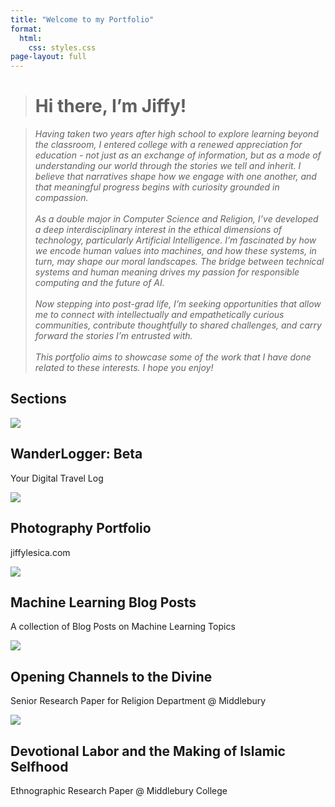 ```yaml
---
title: "Welcome to my Portfolio"
format:
  html:
    css: styles.css
page-layout: full
---
```


> # Hi there, I'm Jiffy!

> *Having taken two years after high school to explore learning beyond the classroom, I entered college with a renewed appreciation for education - not just as an exchange of information, but as a mode of understanding our world through the stories we tell and inherit. I believe that narratives shape how we engage with one another, and that meaningful progress begins with curiosity grounded in compassion.<br><br>As a double major in Computer Science and Religion, I’ve developed a deep interdisciplinary interest in the ethical dimensions of technology, particularly Artificial Intelligence. I’m fascinated by how we encode human values into machines, and how these systems, in turn, may shape our moral landscapes. The bridge between technical systems and human meaning drives my passion for responsible computing and the future of AI.<br><br>Now stepping into post-grad life, I’m seeking opportunities that allow me to connect with intellectually and empathetically curious communities, contribute thoughtfully to shared challenges, and carry forward the stories I’m entrusted with.<br><br>This portfolio aims to showcase some of the work that I have done related to these interests. I hope you enjoy!*

## Sections

<!--Creates responsive grid layout of elements-->
:::{.grid .justify-center}

::: {.g-col-6}
```{=html}
<div class="card" onclick="window.open('https://wander-logger.vercel.app/login', '_blank')" style="cursor: pointer;">
  <img src="/img/section-imgs/WanderLoggerLogo.png">
  <h2>WanderLogger: Beta</h2>
  <p>Your Digital Travel Log</p>
</div>
```
:::

::: {.g-col-6}
```{=html}
<div class="card" onclick="window.open('https://www.jiffylesica.com/', '_blank')" style="cursor: pointer;">
  <img src="/img/section-imgs/photo-portfolio.JPG">
  <h2>Photography Portfolio</h2>
  <p>jiffylesica.com</p>
</div>
```
:::

<!--Creates container which is element of grid (takes up 8/12 grid regions) -->
:::{.g-col-6}

<!-- Insert raw HTML block to include WHOLE CLICKCABLE card -->
```{=html}
<div class="card" onclick="location.href='machine-learning/index.html'" style="cursor: pointer;">
  <img src="/img/section-imgs/Machine-Learning-img1.png">
  <h2> Machine Learning Blog Posts </h2>
  <p> A collection of Blog Posts on Machine Learning Topics </p>
</div>
```
:::

::: {.g-col-6}
```{=html}
<div class="card" onclick="location.href='religion-project/index.html'" style="cursor: pointer;">
  <img src="/img/section-imgs/opening-channels.png">
  <h2>Opening Channels to the Divine</h2>
  <p>Senior Research Paper for Religion Department @ Middlebury</p>
</div>
```
:::

::: {.g-col-6}
```{=html}
<div class="card" onclick="location.href='ethnography-paper/index.html'" style="cursor: pointer;">
  <img src="/img/section-imgs/ethno-paper.jpg">
  <h2>Devotional Labor and the Making of Islamic Selfhood</h2>
  <p>Ethnographic Research Paper @ Middlebury College</p>
</div>
```
:::

:::